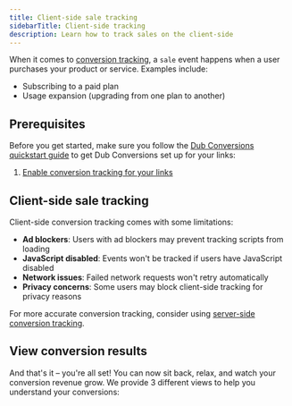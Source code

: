 ```yaml
---
title: Client-side sale tracking
sidebarTitle: Client-side tracking
description: Learn how to track sales on the client-side
---
```



When it comes to [conversion tracking](/conversions/quickstart), a `sale` event happens when a user purchases your product or service. Examples include:

- Subscribing to a paid plan
- Usage expansion (upgrading from one plan to another)

## Prerequisites

Before you get started, make sure you follow the [Dub Conversions quickstart guide](/conversions/quickstart) to get Dub Conversions set up for your links:

1. [Enable conversion tracking for your links](/conversions/quickstart#step-1%3A-enable-conversion-tracking-for-your-links)

<ClientSideTrackingInstall />

## Client-side sale tracking

<ClientSideSaleTracking />

<Warning>
  Client-side conversion tracking comes with some limitations:
  
  - **Ad blockers**: Users with ad blockers may prevent tracking scripts from loading
  - **JavaScript disabled**: Events won't be tracked if users have JavaScript disabled
  - **Network issues**: Failed network requests won't retry automatically
  - **Privacy concerns**: Some users may block client-side tracking for privacy reasons
  
  For more accurate conversion tracking, consider using [server-side conversion tracking](/api-reference/endpoint/track-lead).
</Warning>

## View conversion results

And that's it – you're all set! You can now sit back, relax, and watch your conversion revenue grow. We provide 3 different views to help you understand your conversions:

<ViewConversions />

